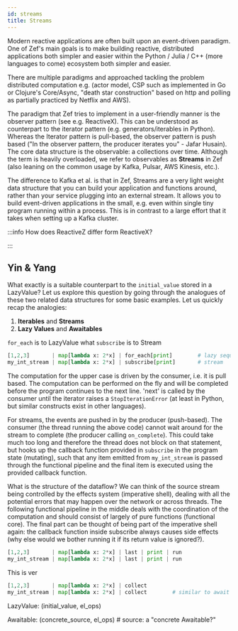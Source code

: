 ```yaml
---
id: streams
title: Streams
---
```


Modern reactive applications are often built upon an event-driven paradigm. One of Zef's main goals is to make building reactive, distributed applications both simpler and easier within the Python / Julia / C++ (more languages to come) ecosystem both simpler and easier. 

There are multiple paradigms and approached tackling the problem distributed computation e.g. (actor model, CSP such as implemented in Go or Clojure's Core/Async, "death star construction" based on http and polling as partially practiced by Netflix and AWS). 

The paradigm that Zef tries to implement in a user-friendly manner is the observer pattern (see e.g. ReactiveX). This can be understood as counterpart to the iterator pattern (e.g. generators/iterables in Python). Whereas the Iterator pattern is pull-based, the observer pattern is push based ("In the observer pattern, the producer iterates you" - Jafar Husain). The core data structure is the observable: a collections over time. Although the term is heavily overloaded, we refer to observables as **Streams** in Zef (also leaning on the common usage by Kafka, Pulsar, AWS Kinesis, etc.).

The difference to Kafka et al. is that in Zef, Streams are a very light weight data structure that you can build your application and functions around, rather than your service plugging into an external stream. It allows you to build event-driven applications in the small, e.g. even within single tiny program running within a process. This is in contrast to a large effort that it takes when setting up a Kafka cluster.

:::info How does ReactiveZ differ form ReactiveX?

:::








##  Yin & Yang
What exactly is a suitable counterpart to the `initial_value` stored in a LazyValue?
Let us explore this question by going through the analogues of these two related data structures for some basic examples.
Let us quickly recap the analogies:
1. **Iterables** and **Streams**
1. **Lazy Values** and **Awaitables**


`for_each` is to LazyValue what `subscribe` is to Stream
```python
[1,2,3]       | map[lambda x: 2*x] | for_each[print]        # lazy sequence / iterable
my_int_stream | map[lambda x: 2*x] | subscribe[print]       # stream
```
The computation for the upper case is driven by the consumer, i.e. it is pull based. The computation can be performed on the fly and will be completed before the program continues to the next line. 'next' is called by the consumer until the iterator raises a `StopIterationError` (at least in Python, but similar constructs exist in other languages). 

For streams, the events are pushed in by the producer (push-based). The consumer (the thread running the above code) cannot wait around for the stream to complete (the producer calling `on_complete`). This could take much too long and therefore the thread does not block on that statement, but hooks up the callback function provided in `subscribe` in the program state (mutating), such that any item emitted from `my_int_stream` is passed through the functional pipeline and the final item is executed using the provided callback function. 

What is the structure of the dataflow? We can think of the source stream being controlled by the effects system (imperative shell), dealing with all the potential errors that may happen over the network or across threads.
The following functional pipeline in the middle deals with the coordination of the computation and should consist of largely of pure functions (functional core).
The final part can be thought of being part of the imperative shell again: the callback function inside subscribe always causes side effects (why else would we bother running it if its return value is ignored?).


```python
[1,2,3]       | map[lambda x: 2*x] | last | print | run
my_int_stream | map[lambda x: 2*x] | last | print | run
```
This is ver


```python
[1,2,3]       | map[lambda x: 2*x] | collect
my_int_stream | map[lambda x: 2*x] | collect        # similar to await
```


LazyValue:  (initial_value, el_ops)

Awaitable:  (concrete_source, el_ops)              # source: a "concrete Awaitable?" 

